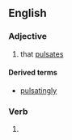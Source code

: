 ==English==

===Adjective===
{{en-adj}}

# that [[pulsate]]s

====Derived terms====
* [[pulsatingly]]

===Verb===
{{head|en|verb form}}

# {{present participle of|en|pulsate|nocat=1}}